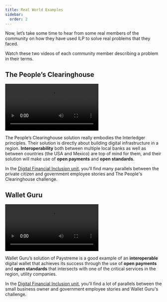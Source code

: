 ```yaml
---
title: Real World Examples
sidebar:
  order: 2
---
```



Now, let’s take some time to hear from some real members of the community on how they have used ILP to solve real problems that they faced. 

Watch these two videos of each community member describing a problem in their terms.

## The People’s Clearinghouse

<video controls>
  <source src="/videos/pch.mp4" type="video/mp4" />
  Download the <a href="/videos/pch.mp4">MP4</a> video.
</video>

The People’s Clearinghouse solution really embodies the Interledger principles. Their solution is directly about building digital infrastructure in a region. **Interoperability** both between multiple local banks as well as between countries (the USA and Mexico) are top of mind for them, and their solution will make use of **open payments** and **open standards**.

In the [Digital Financial Inclusion unit](/digital-financial-inclusion/what-is-digital-financial-inclusion/), you’ll find many parallels between the private citizen and government employee stories and The People's Clearinghouse challenge.

## Wallet Guru

<video controls>
  <source src="/videos/paystreme.mp4" type="video/mp4" />
  Download the <a href="/videos/paystreme.mp4">MP4</a> video.
</video>

Wallet Guru’s solution of Paystreme is a good example of an **interoperable** digital wallet that achieves its success through the use of **open payments** and **open standards** that intersects with one of the critical services in the region, utility companies.

In the [Digital Financial Inclusion unit](/digital-financial-inclusion/what-is-digital-financial-inclusion/), you’ll find a lot of parallels between the small business owner and government employee stories and Wallet Guru's challenge.

<CompletionTracker postId="real-world-examples" client:only="preact" />
